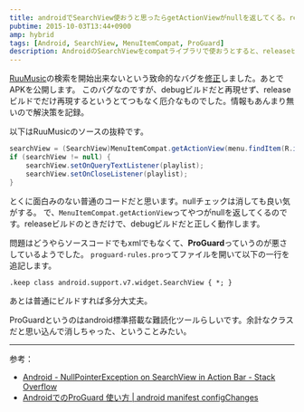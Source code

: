 ```yaml
---
title: androidでSearchView使おうと思ったらgetActionViewがnullを返してくる。releaseビルドのときだけ。
pubtime: 2015-10-03T13:44+0900
amp: hybrid
tags: [Android, SearchView, MenuItemCompat, ProGuard]
description: AndroidのSearchViewをcompatライブラリで使おうとすると、releaseビルドのときだけMenuItemCompat.getActionViewがnullを返してくる問題の修正方法です。
---
```


[RuuMusic](https://play.google.com/store/apps/details?id=jp.blanktar.ruumusic)の検索を開始出来ないという致命的なバグを[修正](https://bitbucket.org/MacRat/ruumusic/commits/b6db79f6f58ed02f4496c14f3e5659e1eae4768c)しました。あとでAPKを公開します。
このバグなのですが、debugビルドだと再現せず、releaseビルドでだけ再現するというとてつもなく厄介なものでした。情報もあんまり無いので解決策を記録。

以下はRuuMusicのソースの抜粋です。
``` java
searchView = (SearchView)MenuItemCompat.getActionView(menu.findItem(R.id.menu_search));
if (searchView != null) {
    searchView.setOnQueryTextListener(playlist);
    searchView.setOnCloseListener(playlist);
}
```
とくに面白みのない普通のコードだと思います。nullチェックは消しても良い気がする。
で、`MenuItemCompat.getActionView`ってやつがnullを返してくるのです。releaseビルドのときだけで、debugビルドだと正しく動作します。

問題はどうやらソースコードでもxmlでもなくて、**ProGuard**っていうのが悪さしているようでした。
`proguard-rules.pro`ってファイルを開いて以下の一行を追記します。
```
.keep class android.support.v7.widget.SearchView { *; }
```
あとは普通にビルドすれば多分大丈夫。

ProGuardというのはandroid標準搭載な難読化ツールらしいです。余計なクラスだと思い込んで消しちゃった、ということみたい。

---

参考：
- [Android - NullPointerException on SearchView in Action Bar - Stack Overflow](http://stackoverflow.com/questions/18832890/android-nullpointerexception-on-searchview-in-action-bar)
- [AndroidでのProGuard 使い方 | android manifest configChanges](http://www.andr0o0id.com/?p=5340)
